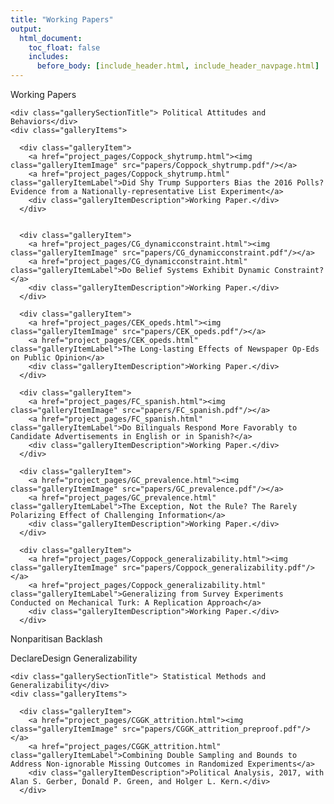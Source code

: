 ```yaml
---
title: "Working Papers"
output:
  html_document:
    toc_float: false
    includes:
      before_body: [include_header.html, include_header_navpage.html]
---
```


<!--html_preserve-->

<div class="band full">
  <div class="bandContent pageTitle">Working Papers</div>
  <div class="bandContent gallerySection">
    <div class="gallerySectionTitle"> Political Attitudes and Behaviors</div>
    <div class="galleryItems">
    
      <div class="galleryItem">
        <a href="project_pages/Coppock_shytrump.html"><img class="galleryItemImage" src="papers/Coppock_shytrump.pdf"/></a>
        <a href="project_pages/Coppock_shytrump.html" class="galleryItemLabel">Did Shy Trump Supporters Bias the 2016 Polls? Evidence from a Nationally-representative List Experiment</a>
        <div class="galleryItemDescription">Working Paper.</div>
      </div>
      
      
      <div class="galleryItem">
        <a href="project_pages/CG_dynamicconstraint.html"><img class="galleryItemImage" src="papers/CG_dynamicconstraint.pdf"/></a>
        <a href="project_pages/CG_dynamicconstraint.html" class="galleryItemLabel">Do Belief Systems Exhibit Dynamic Constraint?</a>
        <div class="galleryItemDescription">Working Paper.</div>
      </div>
      
      <div class="galleryItem">
        <a href="project_pages/CEK_opeds.html"><img class="galleryItemImage" src="papers/CEK_opeds.pdf"/></a>
        <a href="project_pages/CEK_opeds.html" class="galleryItemLabel">The Long-lasting Effects of Newspaper Op-Eds on Public Opinion</a>
        <div class="galleryItemDescription">Working Paper.</div>
      </div>
      
      <div class="galleryItem">
        <a href="project_pages/FC_spanish.html"><img class="galleryItemImage" src="papers/FC_spanish.pdf"/></a>
        <a href="project_pages/FC_spanish.html" class="galleryItemLabel">Do Bilinguals Respond More Favorably to Candidate Advertisements in English or in Spanish?</a>
        <div class="galleryItemDescription">Working Paper.</div>
      </div>      
      
      <div class="galleryItem">
        <a href="project_pages/GC_prevalence.html"><img class="galleryItemImage" src="papers/GC_prevalence.pdf"/></a>
        <a href="project_pages/GC_prevalence.html" class="galleryItemLabel">The Exception, Not the Rule? The Rarely Polarizing Effect of Challenging Information</a>
        <div class="galleryItemDescription">Working Paper.</div>
      </div>      

      <div class="galleryItem">
        <a href="project_pages/Coppock_generalizability.html"><img class="galleryItemImage" src="papers/Coppock_generalizability.pdf"/></a>
        <a href="project_pages/Coppock_generalizability.html" class="galleryItemLabel">Generalizing from Survey Experiments Conducted on Mechanical Turk: A Replication Approach</a>
        <div class="galleryItemDescription">Working Paper.</div>
      </div>      

    
  </div>
</div>



Nonparitisan
Backlash

DeclareDesign
Generalizability


<div class="bandContent gallerySection">
    <div class="gallerySectionTitle"> Statistical Methods and Generalizability</div>
    <div class="galleryItems">
    
      <div class="galleryItem">
        <a href="project_pages/CGGK_attrition.html"><img class="galleryItemImage" src="papers/CGGK_attrition_preproof.pdf"/></a>
        <a href="project_pages/CGGK_attrition.html" class="galleryItemLabel">Combining Double Sampling and Bounds to Address Non-ignorable Missing Outcomes in Randomized Experiments</a>
        <div class="galleryItemDescription">Political Analysis, 2017, with Alan S. Gerber, Donald P. Green, and Holger L. Kern.</div>
      </div>
    
  </div>
</div>

<!--/html_preserve-->
